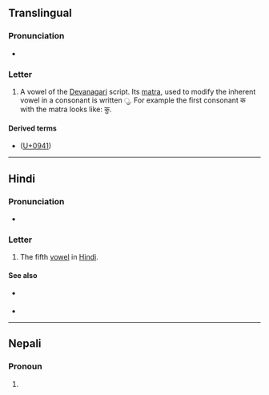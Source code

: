 {{character info/new}}
==Translingual==

===Pronunciation===
* {{IPA|mul|/ʊ/|/u/}} {{qualifier|varies by language and context}}

===Letter===
{{mul-Deva|u}}

# A vowel of the [[Devanagari]] script. Its [[matra]], used to modify the inherent vowel in a consonant is written &#x0941;. For example the first consonant क with the matra looks like: कु.

====Derived terms====
* {{l|mul|ु}} ([[U+0941]])

----

==Hindi==

===Pronunciation===
* {{IPA|hi|/ʊ/}}

===Letter===
{{head|hi|letter}}

# The fifth [[vowel]] in [[Hindi]].

====See also====
* {{sense|matra}} {{l|hi|ु}}
* {{list:Devanagari script letters/hi}}

----

==Nepali==

===Pronoun===
{{ne-pos|pronoun}}

# {{nonstandard form of|ne|ऊ}}